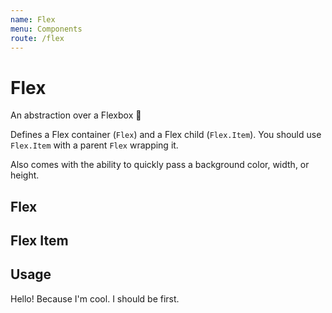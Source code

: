 ```yaml
---
name: Flex
menu: Components
route: /flex
---
```



# Flex

An abstraction over a Flexbox 🚀

Defines a Flex container (`Flex`) and a Flex child (`Flex.Item`). You should use `Flex.Item` with a parent `Flex` wrapping it.

Also comes with the ability to quickly pass a background color, width, or height.

## Flex

<Props of={Flex} />

## Flex Item

<Props of={Flex.Item} />

## Usage

<Playground>
  <Flex
    background="lightsalmon"
    height="200px"
    width="100%"
    alignItems="center"
    justifyContent="space-between"
  >
    <Flex.Item order={3} background="tomato">
      Hello!
    </Flex.Item>
    <Flex.Item order={2} background="tomato">
      Because I'm cool.
    </Flex.Item>
    <Flex.Item order={1} background="tomato">
      I should be first.
    </Flex.Item>
  </Flex>
</Playground>
